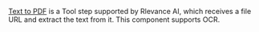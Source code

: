 [Text to PDF](/tool/tool-steps/convert-pdf-to-text) is a Tool step 
supported by Rlevance AI, which receives a file URL and extract the text from it. 
This component supports OCR.